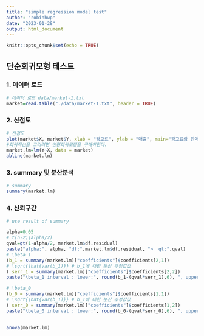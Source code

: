```yaml
---
title: "simple regression model test"
author: "robinhwp"
date: "2023-01-28"
output: html_document
---
```


```r
knitr::opts_chunk$set(echo = TRUE)
```

## 단순회귀모형 테스트

### 1. 데이터 로드

```r
# 데이터 로드 data/market-1.txt
market=read.table("./data/market-1.txt", header = TRUE)
```

### 2. 산점도

```r
# 산점도
plot(market$X, market$Y, xlab = "광고료", ylab = "매출", main="광고료와 판매액의 산점도도", pch=10)
#회귀직선을 그리려면 선형회귀모형을 구해야한다.
market.lm=lm(Y~X, data = market)
abline(market.lm)
```

### 3. summary 및 분산분석

```r
# summary
summary(market.lm)

```

### 4. 신뢰구간

```r

# use result of summary

alpha=0.05
# t(n-2;\alpha/2)
qval=qt(1-alpha/2, market.lm$df.residual)
paste("alpha:", alpha, "df:",market.lm$df.residual, ">  qt:",qval)  
# \beta_1
(b_1 = summary(market.lm)["coefficients"]$coefficients[2,1])
# \sqrt{\hat{var(b_1)}} # b_1에 대한 분산 추정값값
( serr_1 = summary(market.lm)["coefficients"]$coefficients[2,2])
paste("\beta_1 interval : lower:", round(b_1-(qval*serr_1),6), ", upper:", round(b_1+(qval*serr_1),6))

# \beta_0
(b_0 = summary(market.lm)["coefficients"]$coefficients[1,1])
# \sqrt{\hat{var(b_1)}} # b_1에 대한 분산 추정값값
( serr_0 = summary(market.lm)["coefficients"]$coefficients[1,2])
paste("\beta_0 interval : lower:", round(b_0-(qval*serr_0),6), ", upper:", round(b_0+(qval*serr_0),6))
      
```

```r
anova(market.lm)
```

### 
